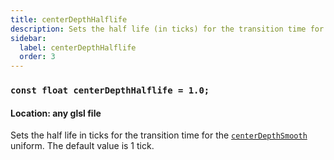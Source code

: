 ```yaml
---
title: centerDepthHalflife
description: Sets the half life (in ticks) for the transition time for centerDepthSmooth.
sidebar:
  label: centerDepthHalflife
  order: 3
---
```


### `const float centerDepthHalflife = 1.0;`

#### Location: any glsl file

Sets the half life in ticks for the transition time for the [`centerDepthSmooth`](/reference/uniforms/general/centerdepthsmooth) uniform. The default value is 1 tick.